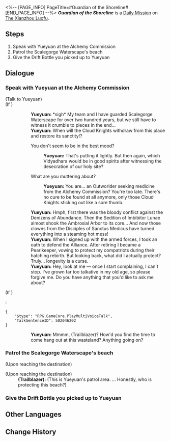 <%-- [PAGE_INFO]
PageTitle=#Guardian of the Shoreline#
[END_PAGE_INFO] --%>
{{Stub|Dialogue.}}
{{Mission Infobox
|id            = 3020101
|title         = 
|image         = <!--Mission Guardian of the Shoreline.png-->
|type          = Daily
|event_name    = 
|chapter       = 
|requirements  = {{subst:void|<!--Unknown: {"Type":"Manual"}-->}}
|summary       = <!--official mission summary from Fate's Atlas-->
|characters    = Trailblazer; Yueyuan
|startLocation = [[The Xianzhou Luofu]] - [[Alchemy Commission]]
|world         = The Xianzhou Luofu
|area          = Alchemy Commission
|prev          = 
|next          = 
|rewards       = Credit*5,000
}}
'''''Guardian of the Shoreline''''' is a [[Daily Mission]] on [[The Xianzhou Luofu]].

==Steps==
# Speak with Yueyuan at the Alchemy Commission
# Patrol the Scalegorge Waterscape's beach
# Give the Drift Bottle you picked up to Yueyuan

<!--
==Gameplay Notes==

--><!--
==Trial Character==

-->
==Dialogue==
{{Stub Dialogue}}

===Speak with Yueyuan at the Alchemy Commission{{subst:void|<!--302010101-->}}===
{{Mission Description|type=daily|location=Alchemy Commission|After the Alchemy Commission delve reopened, people honest and crooked walked betwixt each other. As such, the Pearlkeepers alone are no longer enough to patrol the beach. They have offered invitations to brave and noble volunteers for the task at hand.<br />Yueyuan the Pearlkeeper hopes that you can help patrol the beach... Seriously, though, who's the one that actually protects this place?}}
{{Dialogue Start}}


;(Talk to Yueyuan)
;(If {{cx}}<!--during performance 502046101-->)
::'''Yueyuan:''' *sigh* My team and I have guarded Scalegorge Waterscape for over two hundred years, but we still have to witness it crumble to pieces in the end...
::'''Yueyuan:''' When will the Cloud Knights withdraw from this place and restore its sanctity!?
::{{DIcon|Arrow}} You don't seem to be in the best mood?
:::'''Yueyuan:''' That's putting it lightly. But then again, which Vidyadhara would be in good spirits after witnessing the desecration of our holy site?
::{{DIcon|Arrow}} What are you muttering about?
:::'''Yueyuan:''' You are... an Outworlder seeking medicine from the Alchemy Commission? You're too late. There's no cure to be found at all anymore, only those Cloud Knights sticking out like a sore thumb.
::'''Yueyuan:''' Hmph, first there was the bloody conflict against the Denizens of Abundance. Then the Sedition of Imbibitor Lunae almost shook the Ambrosial Arbor to its core... And now those clowns from the Disciples of Sanctus Medicus have turned everything into a steaming hot mess!
::'''Yueyuan:''' When I signed up with the armed forces, I took an oath to defend the Alliance. After retiring I became a Pearlkeeper, vowing to protect my compatriots during their hatching rebirth. But looking back, what did I actually protect? Truly... longevity is a curse.
::'''Yueyuan:''' Hey, look at me &mdash; once I start complaining, I can't stop. I've grown far too talkative in my old age, so please forgive me. Do you have anything that you'd like to ask me about?
;(If {{cx}}<!--not during performance 502046101-->)
:<pre>{
	"$type": "RPG.GameCore.PlayMultiVoiceTalk",
	"TalkSentenceID": 502046202
}</pre>
::'''Yueyuan:''' Mmmm, (Trailblazer)? How'd you find the time to come hang out at this wasteland? Anything going on?
{{Dialogue End}}

===Patrol the Scalegorge Waterscape's beach{{subst:void|<!--302010102-->}}===
{{Dialogue Start}}
;(Upon reaching the destination)

;(Upon reaching the destination)
:'''(Trailblazer):''' (This is Yueyuan's patrol area. {{Color|keyword|nobold=1|Drive away The Unshackled and take care of the things they release}}... Honestly, who is protecting this beach?)
{{Dialogue End}}

===Give the Drift Bottle you picked up to Yueyuan{{subst:void|<!--302010103-->}}===
{{Dialogue Start}}

{{Dialogue End}}

==Other Languages==
{{Other Languages
|en   = Guardian of the Shoreline
|zhs  = 海滩守护者
|zht  = 海灘守護者
|ja   = 砂浜の守護者
|ko   = 바닷가의 수호자
|es   = {{MC|f=Guardiana|m=Guardián}} de la bahía
|fr   = Alerte à Xianzhou
|ru   = Страж берега
|th   = ผู้พิทักษ์ชายหาด
|vi   = Người Bảo Vệ Bãi Biển
|de   = Wächter des Strandes
|id   = Penjaga Pantai
|pt   = Guardião do Litoral
}}

==Change History==
{{Change History|1.3}}
